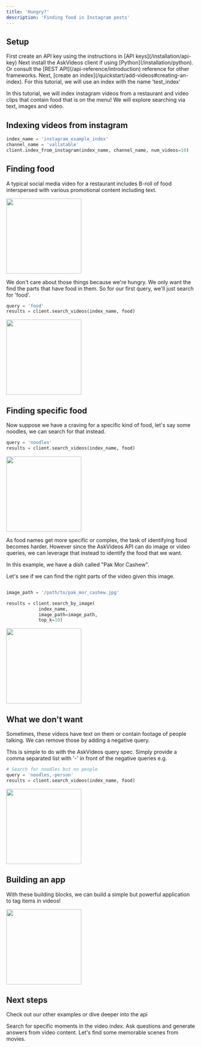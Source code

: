 ```yaml
---
title: 'Hungry?'
description: 'Finding food in Instagram posts'
---
```


## Setup

<Steps>
  <Step title="Create an API key">
    First create an API key using the instructions in [API keys](/installation/api-key)
  </Step>
  <Step title="Install the client">
    Next install the AskVideos client if using [Python](/installation/python). Or consult the [REST API](/api-reference/introduction) reference for other frameworks.
  </Step>
  <Step title="Create an index">
    Next, [create an index](/quickstart/add-videos#creating-an-index). For this tutorial, we will use an index with the name 'test_index'
  </Step>
</Steps>

In this tutorial, we will index instagram videos from a restaurant and video clips that contain food that is on the menu! We will explore searching via text, images and video. 

## Indexing videos from instagram
```python
index_name = 'instagram_example_index'
channel_name = 'vallatable'
client.index_from_instagram(index_name, channel_name, num_videos=10)
```

## Finding food
A typical social media video for a restaurant includes B-roll of food interspersed with various promotional content including text.

<img height="200" src="/examples/images/reg_video.gif" />

We don't care about those things because we're hungry. We only want the find the parts that have food in them. So for our first query, we'll just search for 'food'.

```python
query = 'food'
results = client.search_videos(index_name, food)
```
<img height="200" src="/examples/images/food.gif" />


## Finding specific food
Now suppose we have a craving for a specific kind of food, let's say some noodles, we can search for that instead.
```python
query = 'noodles'
results = client.search_videos(index_name, food)
```
<img height="200" src="/examples/images/noodles.gif" />

As food names get more specific or complex, the task of identifying food becomes harder. However since the AskVideos API can do image or video queries, we can leverage that instead to identify the food that we want.

In this example, we have a dish called "Pak Mor Cashew". 

Let's see if we can find the right parts of the video given this image.

```python

image_path = '/path/to/pak_mor_cashew.jpg'

results = client.search_by_image(
            index_name,
            image_path=image_path,
            top_k=10)

```

<img height="200" src="/examples/images/pak_mor_result.gif" />

## What we don't want
Sometimes, these videos have text on them or contain footage of people talking. We can remove those by adding a negative query.

This is simple to do with the AskVideos query spec. Simply provide a comma separated list with '-' in front of the negative queries e.g.

```python
# Search for noodles but no people
query = 'noodles,-person'
results = client.search_videos(index_name, food)
```

<img height="200" src="/examples/images/noodles_no_person.gif" />

## Building an app
With these building blocks, we can build a simple but powerful application to tag items in videos!


<img height="200" src="/examples/images/products_app.gif" />

## Next steps

Check out our other examples or dive deeper into the api

<CardGroup>

<Card title="Search for moments" icon="searchengin" href="/quickstart/search">
  Search for specific moments in the video index.
</Card>
<Card
  title="Generate answers"
  icon="question"
  href="/quickstart/answer"
>
  Ask questions and generate answers from video content.
</Card>
<Card
    title="Find scenes in movies"
    icon="film"
    href="/examples/movie"
  >
    Let's find some memorable scenes from movies.
  </Card>

</CardGroup>
